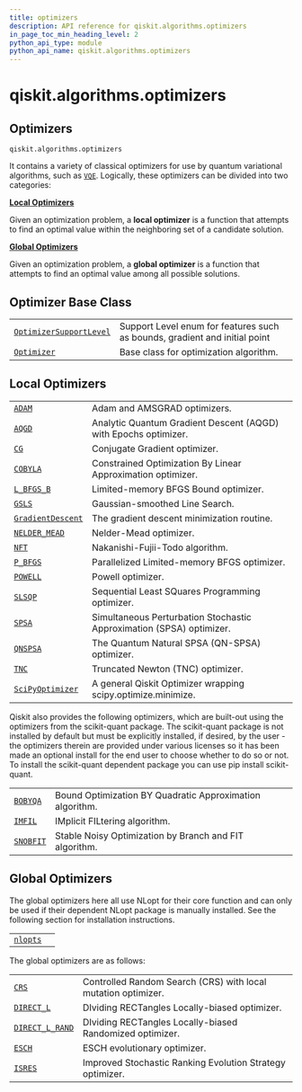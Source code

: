```yaml
---
title: optimizers
description: API reference for qiskit.algorithms.optimizers
in_page_toc_min_heading_level: 2
python_api_type: module
python_api_name: qiskit.algorithms.optimizers
---
```


<span id="module-qiskit.algorithms.optimizers" />

<span id="qiskit-algorithms-optimizers" />

# qiskit.algorithms.optimizers

<span id="optimizers-qiskit-algorithms-optimizers" />

## Optimizers

`qiskit.algorithms.optimizers`

It contains a variety of classical optimizers for use by quantum variational algorithms, such as [`VQE`](qiskit.algorithms.VQE "qiskit.algorithms.VQE"). Logically, these optimizers can be divided into two categories:

**[Local Optimizers](#local-optimizers)**

Given an optimization problem, a **local optimizer** is a function that attempts to find an optimal value within the neighboring set of a candidate solution.

**[Global Optimizers](#global-optimizers)**

Given an optimization problem, a **global optimizer** is a function that attempts to find an optimal value among all possible solutions.

## Optimizer Base Class

|                                                                                                                                    |                                                                            |
| ---------------------------------------------------------------------------------------------------------------------------------- | -------------------------------------------------------------------------- |
| [`OptimizerSupportLevel`](qiskit.algorithms.optimizers.OptimizerSupportLevel "qiskit.algorithms.optimizers.OptimizerSupportLevel") | Support Level enum for features such as bounds, gradient and initial point |
| [`Optimizer`](qiskit.algorithms.optimizers.Optimizer "qiskit.algorithms.optimizers.Optimizer")                                     | Base class for optimization algorithm.                                     |

## Local Optimizers

|                                                                                                                  |                                                                      |
| ---------------------------------------------------------------------------------------------------------------- | -------------------------------------------------------------------- |
| [`ADAM`](qiskit.algorithms.optimizers.ADAM "qiskit.algorithms.optimizers.ADAM")                                  | Adam and AMSGRAD optimizers.                                         |
| [`AQGD`](qiskit.algorithms.optimizers.AQGD "qiskit.algorithms.optimizers.AQGD")                                  | Analytic Quantum Gradient Descent (AQGD) with Epochs optimizer.      |
| [`CG`](qiskit.algorithms.optimizers.CG "qiskit.algorithms.optimizers.CG")                                        | Conjugate Gradient optimizer.                                        |
| [`COBYLA`](qiskit.algorithms.optimizers.COBYLA "qiskit.algorithms.optimizers.COBYLA")                            | Constrained Optimization By Linear Approximation optimizer.          |
| [`L_BFGS_B`](qiskit.algorithms.optimizers.L_BFGS_B "qiskit.algorithms.optimizers.L_BFGS_B")                      | Limited-memory BFGS Bound optimizer.                                 |
| [`GSLS`](qiskit.algorithms.optimizers.GSLS "qiskit.algorithms.optimizers.GSLS")                                  | Gaussian-smoothed Line Search.                                       |
| [`GradientDescent`](qiskit.algorithms.optimizers.GradientDescent "qiskit.algorithms.optimizers.GradientDescent") | The gradient descent minimization routine.                           |
| [`NELDER_MEAD`](qiskit.algorithms.optimizers.NELDER_MEAD "qiskit.algorithms.optimizers.NELDER_MEAD")             | Nelder-Mead optimizer.                                               |
| [`NFT`](qiskit.algorithms.optimizers.NFT "qiskit.algorithms.optimizers.NFT")                                     | Nakanishi-Fujii-Todo algorithm.                                      |
| [`P_BFGS`](qiskit.algorithms.optimizers.P_BFGS "qiskit.algorithms.optimizers.P_BFGS")                            | Parallelized Limited-memory BFGS optimizer.                          |
| [`POWELL`](qiskit.algorithms.optimizers.POWELL "qiskit.algorithms.optimizers.POWELL")                            | Powell optimizer.                                                    |
| [`SLSQP`](qiskit.algorithms.optimizers.SLSQP "qiskit.algorithms.optimizers.SLSQP")                               | Sequential Least SQuares Programming optimizer.                      |
| [`SPSA`](qiskit.algorithms.optimizers.SPSA "qiskit.algorithms.optimizers.SPSA")                                  | Simultaneous Perturbation Stochastic Approximation (SPSA) optimizer. |
| [`QNSPSA`](qiskit.algorithms.optimizers.QNSPSA "qiskit.algorithms.optimizers.QNSPSA")                            | The Quantum Natural SPSA (QN-SPSA) optimizer.                        |
| [`TNC`](qiskit.algorithms.optimizers.TNC "qiskit.algorithms.optimizers.TNC")                                     | Truncated Newton (TNC) optimizer.                                    |
| [`SciPyOptimizer`](qiskit.algorithms.optimizers.SciPyOptimizer "qiskit.algorithms.optimizers.SciPyOptimizer")    | A general Qiskit Optimizer wrapping scipy.optimize.minimize.         |

Qiskit also provides the following optimizers, which are built-out using the optimizers from the scikit-quant package. The scikit-quant package is not installed by default but must be explicitly installed, if desired, by the user - the optimizers therein are provided under various licenses so it has been made an optional install for the end user to choose whether to do so or not. To install the scikit-quant dependent package you can use pip install scikit-quant.

|                                                                                          |                                                          |
| ---------------------------------------------------------------------------------------- | -------------------------------------------------------- |
| [`BOBYQA`](qiskit.algorithms.optimizers.BOBYQA "qiskit.algorithms.optimizers.BOBYQA")    | Bound Optimization BY Quadratic Approximation algorithm. |
| [`IMFIL`](qiskit.algorithms.optimizers.IMFIL "qiskit.algorithms.optimizers.IMFIL")       | IMplicit FILtering algorithm.                            |
| [`SNOBFIT`](qiskit.algorithms.optimizers.SNOBFIT "qiskit.algorithms.optimizers.SNOBFIT") | Stable Noisy Optimization by Branch and FIT algorithm.   |

## Global Optimizers

The global optimizers here all use NLopt for their core function and can only be used if their dependent NLopt package is manually installed. See the following section for installation instructions.

|                                                                                                                                  |                                |
| -------------------------------------------------------------------------------------------------------------------------------- | ------------------------------ |
| [`nlopts`](qiskit.algorithms.optimizers.nlopts#module-qiskit.algorithms.optimizers.nlopts "qiskit.algorithms.optimizers.nlopts") | <span id="installing-nlopt" /> |

The global optimizers are as follows:

|                                                                                                            |                                                               |
| ---------------------------------------------------------------------------------------------------------- | ------------------------------------------------------------- |
| [`CRS`](qiskit.algorithms.optimizers.CRS "qiskit.algorithms.optimizers.CRS")                               | Controlled Random Search (CRS) with local mutation optimizer. |
| [`DIRECT_L`](qiskit.algorithms.optimizers.DIRECT_L "qiskit.algorithms.optimizers.DIRECT_L")                | DIviding RECTangles Locally-biased optimizer.                 |
| [`DIRECT_L_RAND`](qiskit.algorithms.optimizers.DIRECT_L_RAND "qiskit.algorithms.optimizers.DIRECT_L_RAND") | DIviding RECTangles Locally-biased Randomized optimizer.      |
| [`ESCH`](qiskit.algorithms.optimizers.ESCH "qiskit.algorithms.optimizers.ESCH")                            | ESCH evolutionary optimizer.                                  |
| [`ISRES`](qiskit.algorithms.optimizers.ISRES "qiskit.algorithms.optimizers.ISRES")                         | Improved Stochastic Ranking Evolution Strategy optimizer.     |

